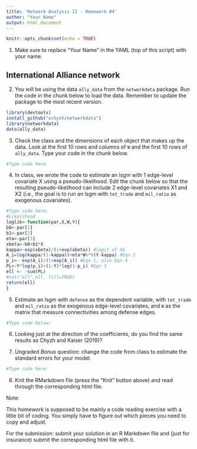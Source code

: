 ```yaml
---
title: 'Network Analysis II - Homework #4'
author: "Your Name"
output: html_document
---
```



```r
knitr::opts_chunk$set(echo = TRUE)
```

1. Make sure to replace "Your Name" in the YAML (top of this script) with your name.

## International Alliance network

2. You will be using the data `ally_data` from the `networkdata` package. Run the code in the chunk below to load the data. Remember to update the package to the most recent version.  

```r
library(devtools)
install_github("ochyzh/networkdata")
library(networkdata)
data(ally_data)


```

3. Check the class and the dimensions of each object that makes up the data. Look at the first 10 rows and columns of `W` and the first 10 rows of `ally_data`. Type your code in the chunk below. 

```r
#Type code here.

```


4. In class, we wrote the code to estimate an lsgm with 1 edge-level covariate X using a pseudo-likelihood.  Edit the chunk below so that the resulting pseudo-likelihood can include 2 edge-level covariates X1 and X2 (i.e., the goal is to run an lsgm with `tot_trade` and `mil_ratio` as exogenous covariates). 


```r
#Type code here:
#Likelihood
loglik<-function(par,X,W,Y){
b0<-par[1]
b1<-par[2]
eta<-par[3]
xbeta<-b0+b1*X
kappa<-exp(xbeta)/(1+exp(xbeta)) #logit of Xb
A_i=log(kappa/(1-kappa))+eta*W%*%(Y-kappa) #Eqn 2
p_i<- exp(A_i)/(1+exp(A_i)) #Eqn 1, also Eqn 4
PL<-Y*log(p_i)+(1-Y)*log(1-p_i) #Eqn 3
ell <- -sum(PL)
#cat("ell",ell, fill=TRUE)
return(ell)
}


```


5. Estimate an lsgm with `defense` as the dependent variable, with `tot_trade` and `mil_ratio` as the exogenous edge-level covariates, and `W` as the matrix that measure connectivities among defense edges. 

```r
#Type code below:


```

6. Looking just at the direction of the coefficients, do you find the same results as Chyzh and Kaiser (2019)?

7. Ungraded *Bonus* question: change the code from class to estimate the standard errors for your model.

```r
#Type code here:


```


8. Knit the RMarkdown file (press the "Knit" button above) and read through the corresponding html file.  

Note: 

This homework is supposed to be mainly a code reading exercise with a little bit of coding. You simply have to figure out which pieces you need to copy and adjust. 


For the submission: submit your solution in an R Markdown file and (just for insurance) submit the corresponding html file with it. 
